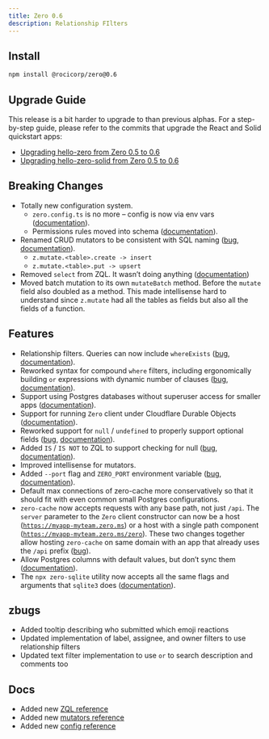 ```yaml
---
title: Zero 0.6
description: Relationship FIlters
---
```


## Install

```bash
npm install @rocicorp/zero@0.6
```

## Upgrade Guide

This release is a bit harder to upgrade to than previous alphas. For a step-by-step guide, please refer to the commits that upgrade the React and Solid quickstart apps:

- [Upgrading hello-zero from Zero 0.5 to 0.6](https://github.com/rocicorp/hello-zero/compare/ee837552be8419fbcbe4c5887609c89a7b1c4e07...8a0d29149bac0ab10aa25de3ebdb25ab70bc0d96)
- [Upgrading hello-zero-solid from Zero 0.5 to 0.6](https://github.com/rocicorp/hello-zero-solid/compare/79405b2da06b059a184abec69fdc20f071c58c4d...f4fed1ab7555bdd3bc131536863d60e799de571a)

## Breaking Changes

- Totally new configuration system.
    - `zero.config.ts` is no more – config is now via env vars ([documentation](/docs/reference/zero-cache-config)).
    - Permissions rules moved into schema ([documentation](/docs/reference/authentication-and-permissions#permissions)).
- Renamed CRUD mutators to be consistent with SQL naming ([bug](https://bugs.rocicorp.dev/issue/3144), [documentation](/docs/reference/writing-data-with-mutators)).
    - `z.mutate.<table>.create -> insert`
    - `z.mutate.<table>.put -> upsert`
- Removed `select` from ZQL. It wasn’t doing anything ([documentation](/docs/reference/reading-data-with-zql))
- Moved batch mutation to its own `mutateBatch` method. Before the `mutate` field also doubled as a method. This made intellisense hard to understand since `z.mutate` had all the tables as fields but also all the fields of a function.

## Features

- Relationship filters. Queries can now include `whereExists` ([bug](https://bugs.rocicorp.dev/issue/3039), [documentation](/docs/reference/reading-data-with-zql#relationship-filters)).
- Reworked syntax for compound `where` filters, including ergonomically building `or` expressions with dynamic number of clauses ([bug](https://bugs.rocicorp.dev/issue/3104), [documentation](/docs/reference/reading-data-with-zql#compound-filters)).
- Support using Postgres databases without superuser access for smaller apps ([documentation](/docs/reference/connecting-to-postgres)).
- Support for running `Zero` client under Cloudflare Durable Objects ([documentation](/docs/reference/samples#hello-zero-do)).
- Reworked support for `null` / `undefined` to properly support optional fields ([bug](https://bugs.rocicorp.dev/issue/3114), [documentation](/docs/reference/schema-management#optional-columns)).
- Added `IS` / `IS NOT` to ZQL to support checking for null ([bug](https://bugs.rocicorp.dev/issue/3028), [documentation](/docs/reference/reading-data-with-zql#comparing-to-null)).
- Improved intellisense for mutators.
- Added `--port` flag and `ZERO_PORT` environment variable ([bug](https://bugs.rocicorp.dev/issue/3031), [documentation](/docs/reference/zero-cache-config)).
- Default max connections of zero-cache more conservatively so that it should fit with even common small Postgres configurations.
- `zero-cache` now accepts requests with any base path, not just `/api`. The `server` parameter to the `Zero` client constructor can now be a host ([`https://myapp-myteam.zero.ms`](https://myapp-myteam.zero.ms/)) or a host with a single path component ([`https://myapp-myteam.zero.ms/zero`](https://myapp-myteam.zero.ms/zero)). These two changes together allow hosting `zero-cache` on same domain with an app that already uses the `/api` prefix ([bug](https://bugs.rocicorp.dev/issue/3115)).
- Allow Postgres columns with default values, but don’t sync them ([documentation](/docs/reference/supported-postgres-features#column-defaults)).
- The `npx zero-sqlite` utility now accepts all the same flags and arguments that `sqlite3` does ([documentation](/docs/reference/recipes#debugging-replication)).

## zbugs

- Added tooltip describing who submitted which emoji reactions
- Updated implementation of label, assignee, and owner filters to use relationship filters
- Updated text filter implementation to use `or` to search description and comments too

## Docs

- Added new [ZQL reference](/docs/reference/reading-data-with-zql)
- Added new [mutators reference](/docs/reference/writing-data-with-mutators)
- Added new [config reference](/docs/reference/zero-cache-config)